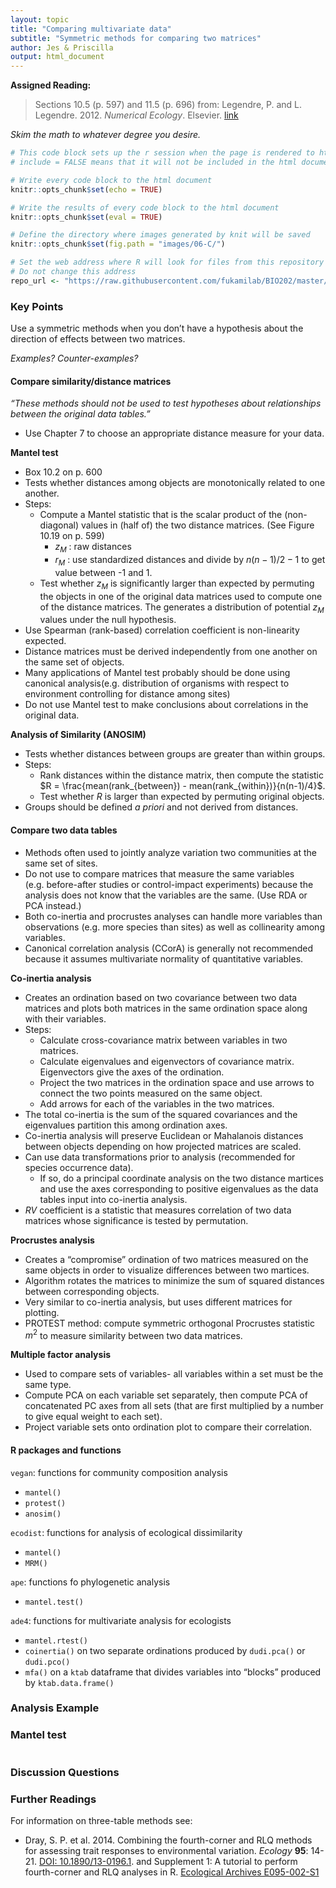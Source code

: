 ```yaml
---
layout: topic
title: "Comparing multivariate data"
subtitle: "Symmetric methods for comparing two matrices"
author: Jes & Priscilla
output: html_document
---
```


**Assigned Reading:**

> Sections 10.5 (p. 597) and 11.5 (p. 696) from: Legendre, P. and L. Legendre. 2012. *Numerical Ecology*. Elsevier. [link](http://www.sciencedirect.com/science/bookseries/01678892/24)

*Skim the math to whatever degree you desire.*


```r
# This code block sets up the r session when the page is rendered to html
# include = FALSE means that it will not be included in the html document

# Write every code block to the html document 
knitr::opts_chunk$set(echo = TRUE)

# Write the results of every code block to the html document 
knitr::opts_chunk$set(eval = TRUE)

# Define the directory where images generated by knit will be saved
knitr::opts_chunk$set(fig.path = "images/06-C/")

# Set the web address where R will look for files from this repository
# Do not change this address
repo_url <- "https://raw.githubusercontent.com/fukamilab/BIO202/master/"
```

### Key Points

Use a symmetric methods when you don't have a hypothesis about the direction of effects between two matrices.

*Examples? Counter-examples?*



#### **Compare similarity/distance matrices**

*"These methods should not be used to test hypotheses about relationships between the original data tables."*

+ Use Chapter 7 to choose an appropriate distance measure for your data.

**Mantel test**

+ Box 10.2 on p. 600
+ Tests whether distances among objects are monotonically related to one another.
+ Steps:
    + Compute a Mantel statistic that is the scalar product of the (non-diagonal) values in (half of) the two distance matrices. (See Figure 10.19 on p. 599)
        + $z_M$ : raw distances
        + $r_M$ : use standardized distances and divide by $n(n-1)/2 - 1$ to get value between -1 and 1.
    + Test whether $z_M$ is significantly larger than expected by permuting the objects in one of the original data matrices used to compute one of the distance matrices. The generates a distribution of potential $z_M$ values under the null hypothesis.
+ Use Spearman (rank-based) correlation coefficient is non-linearity expected.
+ Distance matrices must be derived independently from one another on the same set of objects.
+ Many applications of Mantel test probably should be done using canonical analysis(e.g. distribution of organisms with respect to environment controlling for distance among sites)
+ Do not use Mantel test to make conclusions about correlations in the original data.

**Analysis of Similarity (ANOSIM)**

+ Tests whether distances between groups are greater than within groups.
+ Steps:
    + Rank distances within the distance matrix, then compute the statistic $R = \frac{mean(rank_{between}) - mean(rank_{within})}{n(n-1)/4}$.
    + Test whether $R$ is larger than expected by permuting original objects.
+ Groups should be defined *a priori* and not derived from distances.

#### **Compare two data tables**

+ Methods often used to jointly analyze variation two communities at the same set of sites.
+ Do not use to compare matrices that measure the same variables (e.g. before-after studies or control-impact experiments) because the analysis does not know that the variables are the same. (Use RDA or PCA instead.)
+ Both co-inertia and procrustes analyses can handle more variables than observations (e.g. more species than sites) as well as collinearity among variables.
+ Canonical correlation analysis (CCorA) is generally not recommended because it assumes multivariate normality of quantitative variables.

**Co-inertia analysis**

+ Creates an ordination based on two covariance between two data matrices and plots both matrices in the same ordination space along with their variables.
+ Steps:
    + Calculate cross-covariance matrix between variables in two matrices.
    + Calculate eigenvalues and eigenvectors of covariance matrix. Eigenvectors give the axes of the ordination.
    + Project the two matrices in the ordination space and use arrows to connect the two points measured on the same object.
    + Add arrows for each of the variables in the two matrices.
+ The total co-inertia is the sum of the squared covariances and the eigenvalues partition this among ordination axes.
+ Co-inertia analysis will preserve Euclidean or Mahalanois distances between objects depending on how projected matrices are scaled.
+ Can use data transformations prior to analysis (recommended for species occurrence data).
    + If so, do a principal coordinate analysis on the two distance martices and use the axes corresponding to positive eigenvalues as the data tables input into co-inertia analysis.
+ $RV$ coefficient is a statistic that measures correlation of two data matrices whose significance is tested by permutation.

**Procrustes analysis**

+ Creates a "compromise" ordination of two matrices measured on the same objects in order to visualize differences between two martices.
+ Algorithm rotates the matrices to minimize the sum of squared distances between corresponding objects.
+ Very similar to co-inertia analysis, but uses different matrices for plotting.
+ PROTEST method: compute symmetric orthogonal Procrustes statistic $m^2$ to measure similarity between two data matrices. 

**Multiple factor analysis**

+ Used to compare sets of variables- all variables within a set must be the same type.
+ Compute PCA on each variable set separately, then compute PCA of concatenated PC axes from all sets (that are first multiplied by a number to give equal weight to each set).
+ Project variable sets onto ordination plot to compare their correlation.



#### R packages and functions

`vegan`: functions for community composition analysis

+ `mantel()`
+ `protest()`
+ `anosim()`

`ecodist`: functions for analysis of ecological dissimilarity

+ `mantel()`
+ `MRM()`

`ape`: functions fo phylogenetic analysis

+ `mantel.test()`

`ade4`: functions for multivariate analysis for ecologists

+ `mantel.rtest()`
+ `coinertia()` on two separate ordinations produced by `dudi.pca()` or `dudi.pco()`
+ `mfa()` on a `ktab` dataframe that divides variables into "blocks" produced by `ktab.data.frame()`



### Analysis Example

### Mantel test

```r


```


### Discussion Questions




### Further Readings

For information on three-table methods see:

+ Dray, S. P. et al. 2014. Combining the fourth-corner and RLQ methods for assessing trait responses to environmental variation. *Ecology* **95**: 14-21. [DOI: 10.1890/13-0196.1](http://dx.doi.org/10.1890/13-0196.1). and Supplement 1: A tutorial to perform fourth-corner and RLQ analyses in R. [Ecological Archives E095-002-S1](http://esapubs.org/archive/ecol/E095/002/suppl-1.php)
